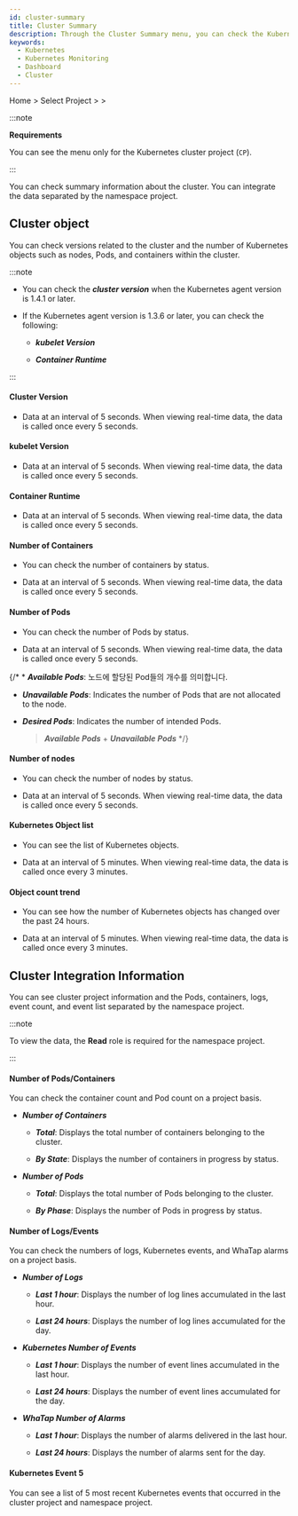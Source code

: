 ```yaml
---
id: cluster-summary
title: Cluster Summary
description: Through the Cluster Summary menu, you can check the Kubernetes object counts for nodes, pods, and containers, and you can also see the related versions within the cluster.
keywords:
  - Kubernetes
  - Kubernetes Monitoring
  - Dashboard
  - Cluster
---
```


Home &gt; Select Project &gt; <Cmdname sid="side_dashboard" className="uitext" /> &gt; <Cmdname sid="side_clusterOverview" className="uitext" />

:::note

**Requirements**

You can see the <Cmdname sid="side_clusterOverview" className="uitext" /> menu only for the Kubernetes cluster project (<code class='my'>CP</code>).

:::

You can check summary information about the cluster. You can integrate the data separated by the namespace project.

## Cluster object

You can check versions related to the cluster and the number of Kubernetes objects such as nodes, Pods, and containers within the cluster. 

:::note 

- You can check the **_cluster version_** when the Kubernetes agent version is 1.4.1 or later.

- If the Kubernetes agent version is 1.3.6 or later, you can check the following: 

  - **_kubelet Version_** 

  - **_Container Runtime_**

:::

<ImgLang img='k8s-resource-cl-sum-co.png' desc='Cluster object' />

#### Cluster Version

- Data at an interval of 5 seconds. When viewing real-time data, the data is called once every 5 seconds.

#### kubelet Version

- Data at an interval of 5 seconds. When viewing real-time data, the data is called once every 5 seconds.

#### Container Runtime

- Data at an interval of 5 seconds. When viewing real-time data, the data is called once every 5 seconds.

#### Number of Containers

- You can check the number of containers by status. 

- Data at an interval of 5 seconds. When viewing real-time data, the data is called once every 5 seconds.

#### Number of Pods

- You can check the number of Pods by status. 

- Data at an interval of 5 seconds. When viewing real-time data, the data is called once every 5 seconds.

{/* \* **_Available Pods_**: 노드에 할당된 Pod들의 개수를 의미합니다. 

- **_Unavailable Pods_**: Indicates the number of Pods that are not allocated to the node.

- **_Desired Pods_**: Indicates the number of intended Pods. 

  > **_Available Pods_** + **_Unavailable Pods_** */}

#### Number of nodes

- You can check the number of nodes by status. 

- Data at an interval of 5 seconds. When viewing real-time data, the data is called once every 5 seconds.

#### Kubernetes Object list

- You can see the list of Kubernetes objects.

- Data at an interval of 5 minutes. When viewing real-time data, the data is called once every 3 minutes.

#### Object count trend

- You can see how the number of Kubernetes objects has changed over the past 24 hours.

- Data at an interval of 5 minutes. When viewing real-time data, the data is called once every 3 minutes.

## Cluster Integration Information

You can see cluster project information and the Pods, containers, logs, event count, and event list separated by the namespace project.

:::note 

To view the data, the **Read** role is required for the namespace project. 

:::

<ImgLang img='k8s-resource-cl-sum-ci.png' desc='Cluster integrated infomation' />

#### Number of Pods/Containers

You can check the container count and Pod count on a project basis. 

- **_Number of Containers_** 

  - **_Total_**: Displays the total number of containers belonging to the cluster. 

  - **_By State_**: Displays the number of containers in progress by status.

- **_Number of Pods_**

  - **_Total_**: Displays the total number of Pods belonging to the cluster. 

  - **_By Phase_**: Displays the number of Pods in progress by status. 

#### Number of Logs/Events

You can check the numbers of logs, Kubernetes events, and WhaTap alarms on a project basis. 

- **_Number of Logs_**

  - **_Last 1 hour_**: Displays the number of log lines accumulated in the last hour. 

  - **_Last 24 hours_**: Displays the number of log lines accumulated for the day. 

- **_Kubernetes Number of Events_**

  - **_Last 1 hour_**: Displays the number of event lines accumulated in the last hour. 

  - **_Last 24 hours_**: Displays the number of event lines accumulated for the day. 

- **_WhaTap Number of Alarms_**

  - **_Last 1 hour_**: Displays the number of alarms delivered in the last hour. 

  - **_Last 24 hours_**: Displays the number of alarms sent for the day. 

#### Kubernetes Event 5

You can see a list of 5 most recent Kubernetes events that occurred in the cluster project and namespace project.
